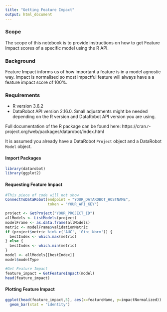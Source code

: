 ```yaml
---
title: "Getting Feature Impact"
output: html_document
---
```

### Scope
The scope of this notebook is to provide instructions on how to get Feature Impact scores of a specific model using the R API.

### Background
Feature Impact informs us of how important a feature is in a model agnostic way. Impact is normalised so most impactful feature will always have a a feature impact score of 100%.

### Requirements

- R version 3.6.2
-  DataRobot API version 2.16.0. 
Small adjustments might be needed depending on the R version and DataRobot API version you are using.

Full documentation of the R package can be found here: https://cran.r-project.org/web/packages/datarobot/index.html

It is assumed you already have a DataRobot <code>Project</code> object and a DataRobot <code>Model</code> object.

#### Import Packages
```r
library(datarobot)
library(ggplot2)
```

#### Requesting Feature Impact

```r
#This piece of code will not show
ConnectToDataRobot(endpoint = "YOUR_DATAROBOT_HOSTNAME", 
                   token = "YOUR_API_KEY")

project <- GetProject("YOUR_PROJECT_ID")
allModels <- ListModels(project)
modelFrame <- as.data.frame(allModels)
metric <- modelFrame$validationMetric
if (project$metric %in% c('AUC', 'Gini Norm')) {
  bestIndex <- which.max(metric)
} else {
  bestIndex <- which.min(metric)
}
model <- allModels[[bestIndex]]
model$modelType
```

```r
#Get Feature Impact
feature_impact = GetFeatureImpact(model)
head(feature_impact)
```

#### Plotting Feature Impact
```r
ggplot(head(feature_impact,5), aes(x=featureName, y=impactNormalized)) + 
  geom_bar(stat = "identity")
```